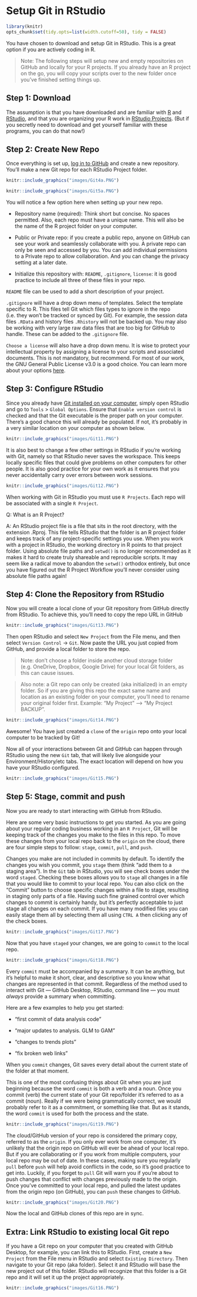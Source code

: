 # Setup Git in RStudio {#RStud4}

```r

library(knitr)
opts_chunk$set(tidy.opts=list(width.cutoff=50), tidy = FALSE)

```

You have chosen to download and setup Git in RStudio. This is a great option if you are actively coding in R.

> Note: The following steps will setup new and empty repositories on GitHub and locally for your R projects. If you already have an R project on the go, you will copy your scripts over to the new folder once you've finished setting things up.

## Step 1: Download {#RStud4.1}

The assumption is that you have downloaded and are familiar with [R](https://cran.r-project.org/bin/windows/base/) and [RStudio](https://www.rstudio.com/products/rstudio/download/), and that you are organizing your R work in [RStudio Projects](https://support.rstudio.com/hc/en-us/articles/200526207-Using-RStudio-Projects). (But if you secretly need to download and get yourself familiar with these programs, you can do that now!)

## Step 2: Create New Repo {#RStud4.2}

Once everything is set up, [log in to GitHub](#Git2.5) and create a new repository. You'll make a new Git repo for each RStudio Project folder.

```r
knitr::include_graphics("images/Git4a.PNG")
```

```r
knitr::include_graphics("images/Git5a.PNG")
```

You will notice a few option here when setting up your new repo.

-   Repository name (required): Think short but concise. No spaces permitted. Also, each repo must have a unique name. This will also be the name of the R project folder on your computer.

-   Public or Private repo: if you create a public repo, anyone on GitHub can see your work and seamlessly collaborate with you. A private repo can only be seen and accessed by you. You can add individual permissions to a Private repo to allow collaboration. And you can change the privacy setting at a later date.

-   Initialize this repository with: `README`, `.gitignore`, `license`: it is good practice to include all three of these files in your repo.

`README` file can be used to add a short description of your project.

`.gitignore` will have a drop down menu of templates. Select the template specific to R. This files tell Git which files types to ignore in the repo (i.e. they won't be tracked or synced by Git). For example, the session data files `.RData` and history files `.Rhistory` will not be backed up. You may also be working with very large raw data files that are too big for GitHub to handle. These can be added to the `.gitignore` file.

`Choose a license` will also have a drop down menu. It is wise to protect your intellectual property by assigning a license to your scripts and associated documents. This is not mandatory, but recommend. For most of our work, the GNU General Public License v3.0 is a good choice. You can learn more about your options [here](https://docs.github.com/en/repositories/managing-your-repositorys-settings-and-features/customizing-your-repository/licensing-a-repository).

## Step 3: Configure RStudio {#RStud4.3}

Since you already have [Git installed on your computer](#Git2.4), simply open RStudio and go to `Tools` \> `Global Options`. Ensure that `Enable version control` is checked and that the Git executable is the proper path on your computer. There's a good chance this will already be populated. If not, it's probably in a very similar location on your computer as shown below.

```r
knitr::include_graphics("images/Git11.PNG")
```

It is also best to change a few other settings in RStudio if you're working with Git, namely so that RStudio never saves the workspace. This keeps locally specific files that could give problems on other computers for other people. It is also good practice for your own work as it ensures that you never accidentally carry over errors between work sessions.

```r
knitr::include_graphics("images/Git12.PNG")
```

When working with Git in RStudio you must use `R Projects`. Each repo will be associated with a single `R Project`.

Q: What is an R Project?

A: An RStudio project file is a file that sits in the root directory, with the extension .Rproj. This file tells RStudio that the folder is an R project folder and keeps track of any project-specific settings you use. When you work with a project in RStudio, the working directory in R points to that project folder. Using absolute file paths and `setwd()` is no longer recommended as it makes it hard to create truly shareable and reproducible scripts. It may seem like a radical move to abandon the `setwd()` orthodox entirely, but once you have figured out the R Project Workflow you'll never consider using absolute file paths again!

## Step 4: Clone the Repository from RStudio {#RStud4.4}

Now you will create a local clone of your Git repository from GitHub directly from RStudio. To achieve this, you'll need to copy the repo URL in GitHub

```r
knitr::include_graphics("images/Git13.PNG")
```

Then open RStudio and select `New Project` from the File menu, and then select `Version Control` -\> `Git`. Now paste the URL you just copied from GitHub, and provide a local folder to store the repo.

> Note: don't choose a folder inside another cloud storage folder (e.g. OneDrive, Dropbox, Google Drive) for your local Git folders, as this can cause issues.

> Also note: a Git repo can only be created (aka initialized) in an empty folder. So if you are giving this repo the exact same name and location as an existing folder on your computer, you'll need to rename your original folder first. Example: "My Project" --\> "My Project BACKUP".

```r
knitr::include_graphics("images/Git14.PNG")
```

Awesome! You have just created a `clone` of the `origin` repo onto your local computer to be tracked by Git!

Now all of your interactions between Git and GitHub can happen through RStudio using the new `Git` tab, that will likely live alongside your Environment/History/etc tabs. The exact location will depend on how you have your RStudio configured.

```r
knitr::include_graphics("images/Git15.PNG")
```

## Step 5: Stage, commit and push {#RStud4.5}

Now you are ready to start interacting with GitHub from RStudio.

Here are some very basic instructions to get you started. As you are going about your regular coding business working in an `R Project`, Git will be keeping track of the changes you make to the files in this repo. To move these changes from your local repo back to the `origin` on the cloud, there are four simple steps to follow: `stage`, `commit`, `pull`, and `push`.

Changes you make are not included in commits by default. To identify the changes you wish you commit, you `stage` them (think "add them to a staging area"). In the `Git` tab in RStudio, you will see check boxes under the word `staged`. Checking these boxes allows you to `stage` all changes in a file that you would like to commit to your local repo. You can also click on the "Commit" button to choose specific changes within a file to stage, resulting in staging only parts of a file. Having such fine grained control over which changes to commit is certainly handy, but it's perfectly acceptable to just stage all changes on each commit. If you have many modified files you can easily stage them all by selecting them all using `CTRL A` then clicking any of the check boxes.

```r
knitr::include_graphics("images/Git17.PNG")
```

Now that you have `staged` your changes, we are going to `commit` to the local repo.

```r
knitr::include_graphics("images/Git18.PNG")
```

Every `commit` must be accompanied by a summary. It can be anything, but it's helpful to make it short, clear, and descriptive so you know what changes are represented in that commit. Regardless of the method used to interact with Git --- GitHub Desktop, RStudio, command line --- you must *always* provide a summary when committing.

Here are a few examples to help you get started:

-   "first commit of data analysis code"

-   "major updates to analysis. GLM to GAM"

-   "changes to trends plots"

-   "fix broken web links"

When you `commit` changes, Git saves every detail about the current state of the folder at that moment.

This is one of the most confusing things about Git when you are just beginning because the word `commit` is both a verb and a noun. Once you commit (verb) the current state of your Git repo/folder it's referred to as a commit (noun). Really if we were being grammatically correct, we would probably refer to it as a commitment, or something like that. But as it stands, the word `commit` is used for both the process and the state.

```r
knitr::include_graphics("images/Git19.PNG")
```

The cloud/GitHub version of your repo is considered the primary copy, referred to as the `origin`. If you only ever work from one computer, it's unlikely that the origin repo on GitHub will ever be ahead of your local repo. But if you are collaborating or if you work from multiple computers, your local repo may be out of date. In these cases, making sure you regularly `pull` before `push` will help avoid conflicts in the code, so it's good practice to get into. Luckily, if you forget to `pull` Git will warn you if you're about to push changes that conflict with changes previously made to the origin. Once you've committed to your local repo, and pulled the latest updates from the origin repo (on GitHub), you can `push` these changes to GitHub.

```r
knitr::include_graphics("images/Git20.PNG")
```

Now the local and GitHub clones of this repo are in sync.

## Extra: Link RStudio to existing local Git repo {#RStud4.6}

If you have a Git repo on your computer that you created with GitHub Desktop, for example, you can link this to RStudio. First, create a `New Project` from the File menu in RStudio and select `Existing Directory`. Then navigate to your Git repo (aka folder). Select it and RStudio will base the new project out of this folder. RStudio will recognize that this folder is a Git repo and it will set it up the project appropriately.

```r
knitr::include_graphics("images/Git16.PNG")
```
